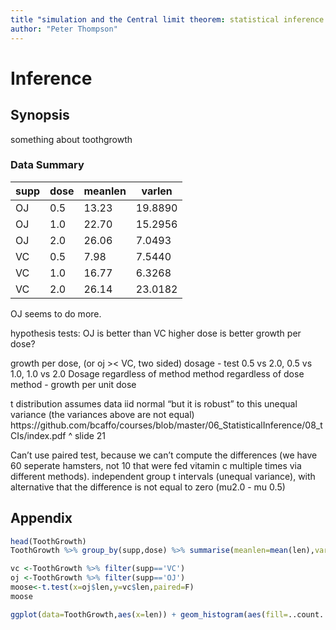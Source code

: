 ```yaml
--- 
title "simulation and the Central limit theorem: statistical inference course project"
author: "Peter Thompson"
---
```

# Inference

## Synopsis
something about toothgrowth


### Data Summary

 |supp | dose | meanlen | varlen |
 |-----|------|---------|--------|
 |  OJ |  0.5 |  13.23  |19.8890 |
 |  OJ |  1.0 |  22.70  |15.2956 |
 |  OJ |  2.0 |  26.06  | 7.0493 |
 |  VC |  0.5 |   7.98  | 7.5440 |
 |  VC |  1.0 |  16.77  | 6.3268 |
 |  VC |  2.0 |  26.14  |23.0182 |

OJ seems to do more.

hypothesis tests:
OJ is better than VC
higher dose is better
growth per dose?

growth per dose,  (or oj >< VC, two sided)
dosage - test 0.5 vs 2.0, 0.5 vs 1.0, 1.0 vs 2.0
Dosage regardless of method
method regardless of dose
method - growth per unit dose

t distribution assumes data iid normal "but it is robust" to this
unequal variance (the variances above are not equal)
https://github.com/bcaffo/courses/blob/master/06_StatisticalInference/08_tCIs/index.pdf
^ slide 21

Can't use paired test, because we can't compute the differences (we have 60 seperate hamsters, not 10 that were fed vitamin c multiple times via different methods). independent group t intervals (unequal variance), with alternative that the difference is not equal to zero (mu2.0 - mu 0.5)

## Appendix

```r
head(ToothGrowth)
ToothGrowth %>% group_by(supp,dose) %>% summarise(meanlen=mean(len),varlen=var(len))
```

```r
vc <-ToothGrowth %>% filter(supp=='VC')
oj <-ToothGrowth %>% filter(supp=='OJ')
moose<-t.test(x=oj$len,y=vc$len,paired=F)
moose
```


```r
ggplot(data=ToothGrowth,aes(x=len)) + geom_histogram(aes(fill=..count..)) + facet_grid( supp ~dose) + scale_fill_gradientn(colours=c('blue','purple'))
```

